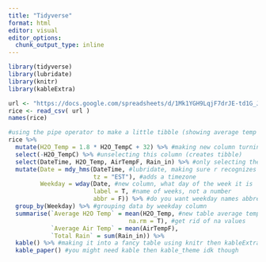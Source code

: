 ```yaml
---
title: "Tidyverse"
format: html
editor: visual
editor_options: 
  chunk_output_type: inline
---
```



```r
library(tidyverse)
library(lubridate)
library(knitr)
library(kableExtra)

url <- "https://docs.google.com/spreadsheets/d/1Mk1YGH9LqjF7drJE-td1G_JkdADOU0eMlrP01WFBT8s/pub?gid=0&single=true&output=csv"
rice <- read_csv( url )
names(rice)

#using the pipe operator to make a little tibble (showing average temp by weekday)
rice %>% 
  mutate(H2O_Temp = 1.8 * H2O_TempC + 32) %>% #making new column turning C into F
  select(-H2O_TempC) %>% #unselecting this column (creates tibble)
  select(DateTime, H2O_Temp, AirTempF, Rain_in) %>% #only selecting these columns
  mutate(Date = mdy_hms(DateTime, #lubridate, making sure r recognizes date
                        tz = "EST"), #adds a timezone
         Weekday = wday(Date, #new column, what day of the week it is
                        label = T, #name of weeks, not a number
                        abbr = F)) %>% #do you want weekday names abbreviated?
  group_by(Weekday) %>% #grouping data by weekday column
  summarise(`Average H2O Temp` = mean(H2O_Temp, #new table average temp by weekday
                                  na.rm = T), #get rid of na values
            `Average Air Temp` = mean(AirTempF),
            `Total Rain` = sum(Rain_in)) %>%
  kable() %>% #making it into a fancy table using knitr then kableExtra
  kable_paper() #you might need kable then kable_theme idk though
  
  
```

